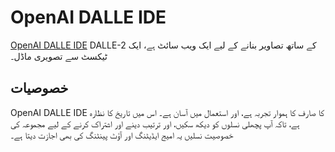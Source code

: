 
# OpenAI DALLE IDE

[OpenAI DALLE IDE](https://labs.openai.com) DALLE-2 کے ساتھ تصاویر بنانے کے لیے ایک ویب سائٹ ہے،
ایک ٹیکسٹ سے تصویری ماڈل۔

## خصوصیات

OpenAI DALLE IDE کا صارف کا ہموار تجربہ ہے، اور استعمال میں آسان ہے۔ اس میں تاریخ کا نظارہ ہے،
تاکہ آپ پچھلی نسلوں کو دیکھ سکیں، اور ترتیب دینے اور اشتراک کرنے کے لیے مجموعہ کی خصوصیت
نسلیں یہ امیج ایڈیٹنگ اور آؤٹ پینٹنگ کی بھی اجازت دیتا ہے۔
